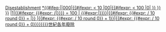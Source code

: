 <includeonly>
{{category explanation|[[{{{1}}}{{{2}}}年]]廢除的組織、地點、公司}}
{{category see also|{{{1}}}{{{2}}}年建立}}
{{Yearnav|廢除}}
[[Category:{{{1}}}{{{2}}}年|Disestablishment]]
[[Category:{{{1}}}0年代廢除|*{{#ifeq:{{{1}}}||000{{{2}}}|{{#ifexpr:{{{1}}} < 10 |00{{{1}}}{{{2}}}|{{#ifexpr:{{{1}}} < 100 |0{{{1}}}{{{2}}}|{{{1}}}{{{2}}} }} }} }}]]
[[Category:{{#ifeq:{{{1}}}||1|{{#ifexpr: {{#expr: {{{1}}}{{{2}}}/{{padleft:|{{#ifexpr: {{{1}}} < 100 |1|2}}|{{{1}}}}}}} = 100 | {{#expr:{{padleft:|{{#ifexpr: {{{1}}} < 100 |1|2}}|{{{1}}}}}}}|{{#ifexpr: {{#expr: {{{1}}} / 10 round 0}} = {{padleft:|{{#ifexpr: {{{1}}} < 100 |1|2}}|{{{1}}}}} |{{#expr: {{#expr: {{{1}}} / 10 round 0}} + 1}}|{{#expr: {{#expr: {{{1}}} / 10 round 0}} + 0}}}}}}}}世紀各年廢除]]
</includeonly><noinclude>
[[Category:各年廢除模板|{{PAGENAME}}]]
{{Documentation}}
</noinclude>